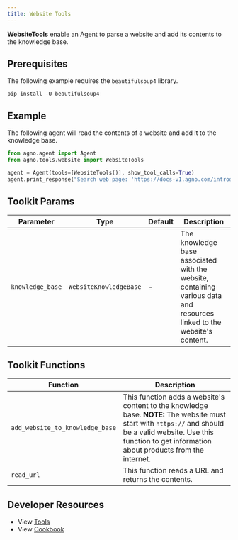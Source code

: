 ```yaml
---
title: Website Tools
---
```


**WebsiteTools** enable an Agent to parse a website and add its contents to the knowledge base.

## Prerequisites

The following example requires the `beautifulsoup4` library.

```shell
pip install -U beautifulsoup4
```

## Example

The following agent will read the contents of a website and add it to the knowledge base.

```python cookbook/tools/website_tools.py
from agno.agent import Agent
from agno.tools.website import WebsiteTools

agent = Agent(tools=[WebsiteTools()], show_tool_calls=True)
agent.print_response("Search web page: 'https://docs-v1.agno.com/introduction'", markdown=True)
```

## Toolkit Params

| Parameter        | Type                   | Default | Description                                                                                                            |
| ---------------- | ---------------------- | ------- | ---------------------------------------------------------------------------------------------------------------------- |
| `knowledge_base` | `WebsiteKnowledgeBase` | -       | The knowledge base associated with the website, containing various data and resources linked to the website's content. |

## Toolkit Functions

| Function                        | Description                                                                                                                                                                                                          |
| ------------------------------- | -------------------------------------------------------------------------------------------------------------------------------------------------------------------------------------------------------------------- |
| `add_website_to_knowledge_base` | This function adds a website's content to the knowledge base. **NOTE:** The website must start with `https://` and should be a valid website. Use this function to get information about products from the internet. |
| `read_url`                      | This function reads a URL and returns the contents.                                                                                                                                                                  |

## Developer Resources

- View [Tools](https://github.com/agno-agi/agno/blob/main/libs/agno/agno/tools/website.py)
- View [Cookbook](https://github.com/agno-agi/agno/blob/main/cookbook/tools/website_tools.py)
